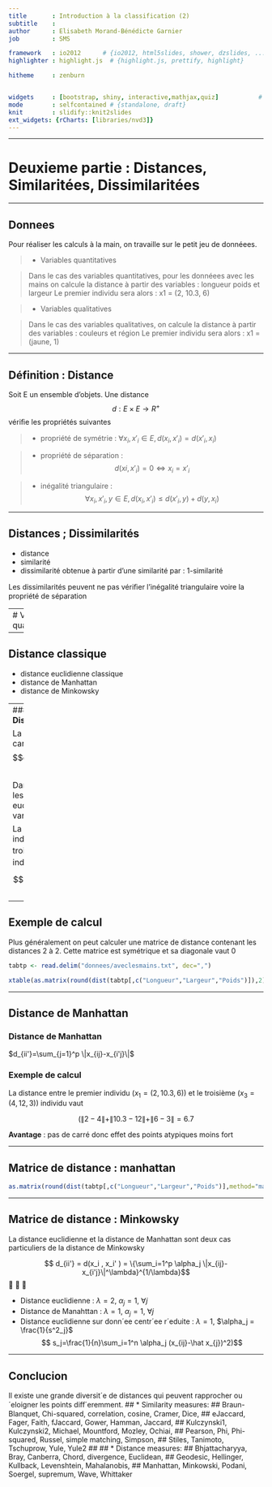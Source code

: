 ```yaml
---
title       : Introduction à la classification (2)
subtitle    : 
author      : Elisabeth Morand-Bénédicte Garnier
job         : SMS

framework   : io2012      # {io2012, html5slides, shower, dzslides, ...}
highlighter : highlight.js  # {highlight.js, prettify, highlight}

hitheme     : zenburn 


widgets     : [bootstrap, shiny, interactive,mathjax,quiz]           # {mathjax, quiz, bootstrap}
mode        : selfcontained # {standalone, draft}
knit        : slidify::knit2slides
ext_widgets: {rCharts: [libraries/nvd3]}
---
```



---  


# Deuxieme partie : Distances, Similaritées, Dissimilaritées

---  

## Donnees
Pour réaliser les calculs à la main, on travaille sur le petit jeu de donnéees.

> - Variables quantitatives

> Dans le cas des variables quantitatives, pour les donnéees avec les mains on
calcule la distance à partir des variables : longueur poids et largeur
Le premier individu sera alors :
x1 = (2, 10.3, 6)

> - Variables qualitatives

> Dans le cas des variables qualitatives, on calcule la distance à partir des
variables : couleurs et région
Le premier individu sera alors :
x1 = (jaune, 1)

---

## Définition : Distance

Soit E un ensemble d’objets. Une distance $$ d :  E \times  E \rightarrow R^{+} $$
vériﬁe les propriétés suivantes

>- propriété de symétrie :
$\forall x_i, x'_i\in E, d(x_i,x'_i)=d(x'_i,x_i)$


>- propriété de séparation :
$$d(xi , x'_i)=0 \Leftrightarrow x_i=x'_i$$

>- inégalité triangulaire :
$$\forall x_i, x'_i, y \in E, d(x_i,x'_i) \leq d(x'_i,y) + d(y,x_i)$$


---

## Distances ; Dissimilarités

- distance
- similarité
- dissimilarité obtenue à partir d’une similarité par : 1-similarité

Les dissimilarités peuvent ne pas vériﬁer l’inégalité triangulaire voire la
propriété de séparation

---
# Variables quantitatives 

---

## Distance classique

- distance euclidienne classique
- distance de Manhattan
- distance de Minkowsky


---
### Distance Euclidienne
- **Distance Eucliedienne**

La distance euclidienne au carré se calcule par 
$$d^2_{ii'}=\sum_{j=1}^p(x_{ij}-x_{i'j})^2$$

Dans le cas des données avec les mains on calcule la distance euclidienne à partir des variables :
\alert{longueur poids et  largeur}

La distance entre le premier individu ($x_1=(2,10.3,6)$) et le troisième ($x_3=(4,12,3)$) individu 
vaut 

$$\sqrt((2-4)^2+(10.3-12)^2+(6-3)^2)=3.986$$

---

## Exemple de calcul

Plus généralement on peut calculer une matrice de distance contenant les
distances 2 à 2. Cette matrice est symétrique et sa diagonale vaut 0

```r
tabtp <- read.delim("donnees/aveclesmains.txt", dec=",")

xtable(as.matrix(round(dist(tabtp[,c("Longueur","Largeur","Poids")]),2)),type="html")
```


---




## Distance de Manhattan

### Distance de Manhattan
$d_{ii'}=\sum_{j=1}^p \|x_{ij}-x_{i'j}\|$



### Exemple de calcul


La distance entre le premier individu ($x_1=(2,10.3,6)$) et le troisième ($x_3=(4,12,3)$) individu 
vaut 

$$(\|2-4\|+\|10.3-12\|+\|6-3\|=6.7$$


**Avantage** : pas de carré donc effet des points atypiques moins fort

---

## Matrice de distance : manhattan

```r

as.matrix(round(dist(tabtp[,c("Longueur","Largeur","Poids")],method="manhattan"),2),type="html")
```


---

## Matrice de distance : Minkowsky

La distance euclidienne et la distance de Manhattan sont deux cas
particuliers de la distance de Minkowsky

$$ d_{ii'} = d(x_i , x_i' ) = \{\sum_i=1^p \alpha_j \|x_{ij}-x_{i'j}\|^\lambda}^{1/\lambda}$$




- Distance euclidienne : $\lambda = 2$, $\alpha_j  = 1$,    $\forall j$
- Distance de Manahttan : $\lambda = 1$, $\alpha_j  = 1$,    $\forall j$
- Distance euclidienne sur donn´ee centr´ee r´eduite : $\lambda = 1$, $\alpha_j  = \frac{1}{s^2_j}$
 $$ s_j=\frac{1}{n}\sum_i=1^n \alpha_j (x_{ij}-\hat x_{j})^2)$$



---

## Conclucion

Il existe une grande diversit´e de distances qui peuvent rapprocher ou
´eloigner les points diﬀ´eremment.
##  *  Similarity  measures:
##  Braun-Blanquet,  Chi-squared,  correlation,  cosine,  Cramer,  Dice,
##  eJaccard,  Fager,  Faith,  fJaccard,  Gower,  Hamman,  Jaccard,
##  Kulczynski1,  Kulczynski2,  Michael,  Mountford,  Mozley,  Ochiai,
##  Pearson,  Phi,  Phi-squared,  Russel,  simple  matching,  Simpson,
##  Stiles,  Tanimoto,  Tschuprow,  Yule,  Yule2
##
##  *  Distance  measures:
##  Bhjattacharyya,  Bray,  Canberra,  Chord,  divergence,  Euclidean,
##  Geodesic,  Hellinger,  Kullback,  Levenshtein,  Mahalanobis,
##  Manhattan,  Minkowski,  Podani,  Soergel,  supremum,  Wave,  Whittaker